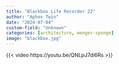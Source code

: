 ```yaml
---
title: "Blackbox Life Recorder 22"
author: "Aphex Twin"
date: "2024-07-04"
custom-field: "Unknown"
categories: [architecture, menger-sponge]
image: "blackbox.jpg"
---
```


{{< video https://youtu.be/QNLpJ7di6Rs >}}